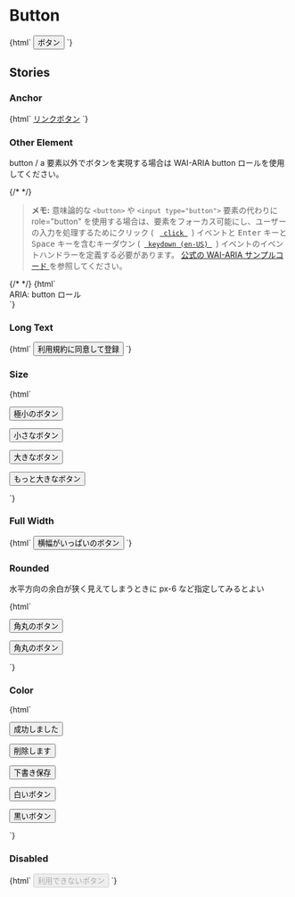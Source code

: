 
<Meta title="Buttons/Button" />

# Button

<Canvas>
  <Story name="Default">
    {html` <button type="button" class="jumpu-button">ボタン</button> `}
  </Story>
</Canvas>

## Stories

### Anchor

<Canvas>
  <Story name="Anchor">
    {html` <a href="#" class="jumpu-button">リンクボタン</a> `}
  </Story>
</Canvas>

### Other Element

button / a 要素以外でボタンを実現する場合は WAI-ARIA button ロールを使用してください。

{/* <!-- prettier-ignore-start --> */}

<blockquote cite="https://developer.mozilla.org/ja/docs/Web/Accessibility/ARIA/Roles/button_role#sect1">
  <p>
    <strong>メモ:</strong> 意味論的な <code>&lt;button&gt;</code> や <code>&lt;input type="button"&gt;</code> 要素の代わりに role="button" を使用する場合は、要素をフォーカス可能にし、ユーザーの入力を処理するためにクリック ( <code> <a href="/ja/docs/Web/API/Element/click_event" title="/ja/docs/Web/Reference/Events/click" > click </a> </code>) イベントと <kbd>Enter</kbd> キーと <kbd>Space</kbd> キーを含むキーダウン (<code> <a href="/en-US/docs/Web/API/Element/keydown_event" title="Currently only available in English (US)" class="only-in-en-us" > keydown (en-US) </a> </code>) イベントのイベントハンドラーを定義する必要があります。 <a href="https://www.w3.org/TR/wai-aria-practices/examples/button/button.html" class="external" rel=" noopener" > 公式の WAI-ARIA サンプルコード </a> を参照してください。
  </p>
</blockquote>
{/* <!-- prettier-ignore-end --> */}

<Canvas>
  <Story name="[role=button]">
    {html`
      <div class="jumpu-button" id="saveChanges" tabindex="0" role="button">
        ARIA: button ロール
      </div>
    `}
  </Story>
</Canvas>

### Long Text

<Canvas>
  <Story name="Long Text">
    {html`
      <button type="button" class="jumpu-button">利用規約に同意して登録</button>
    `}
  </Story>
</Canvas>

### Size

<Canvas>
  <Story name="Size">
    {html`
      <p class="mb-4">
        <button type="button" class="jumpu-button text-xs">極小のボタン</button>
      </p>
      <p class="mb-4">
        <button type="button" class="jumpu-button text-sm">小さなボタン</button>
      </p>
      <p class="mb-4">
        <button type="button" class="jumpu-button text-lg">大きなボタン</button>
      </p>
      <p>
        <button type="button" class="jumpu-button text-xl">
          もっと大きなボタン
        </button>
      </p>
    `}
  </Story>
</Canvas>

### Full Width

<Canvas>
  <Story name="Full Width">
    {html`
      <button type="button" class="jumpu-button w-full">
        横幅がいっぱいのボタン
      </button>
    `}
  </Story>
</Canvas>

### Rounded

水平方向の余白が狭く見えてしまうときに px-6 など指定してみるとよい

<Canvas>
  <Story name="Rounded">
    {html`
      <p class="mb-4">
        <button type="button" class="jumpu-button rounded-full">
          角丸のボタン
        </button>
      </p>
      <p>
        <button type="button" class="jumpu-button rounded-full px-6">
          角丸のボタン
        </button>
      </p>
    `}
  </Story>
</Canvas>

### Color

<Canvas>
  <Story name="Color">
    {html`
      <p class="mb-4">
        <button type="button" class="jumpu-button bg-success">
          成功しました
        </button>
      </p>
      <p class="mb-4">
        <button type="button" class="jumpu-button bg-danger">削除します</button>
      </p>
      <p class="mb-4">
        <button type="button" class="jumpu-button bg-warning text-black">
          下書き保存
        </button>
      </p>
      <p class="mb-4">
        <button type="button" class="jumpu-button bg-gray-100 text-black">
          白いボタン
        </button>
      </p>
      <p>
        <button type="button" class="jumpu-button bg-gray-700">
          黒いボタン
        </button>
      </p>
    `}
  </Story>
</Canvas>

### Disabled

<Canvas>
  <Story name="Disabled">
    {html`
      <button type="button" disabled class="jumpu-button">
        利用できないボタン
      </button>
    `}
  </Story>
</Canvas>
